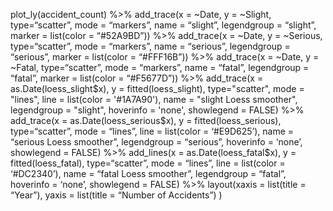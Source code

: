 plot_ly(accident_count) %>%
    add_trace(x = ~Date, y = ~Slight, type="scatter", mode = "markers", 
              name = "slight", legendgroup = "slight", 
              marker = list(color = "#52A9BD")) %>%
    add_trace(x = ~Date, y = ~Serious, type="scatter", mode = "markers",
              name = "serious", legendgroup = "serious", 
              marker = list(color = "#FFF16B")) %>%
    add_trace(x = ~Date, y = ~Fatal, type="scatter", mode = "markers",
              name = "fatal", legendgroup = "fatal", 
              marker = list(color = "#F5677D")) %>%
    add_trace(x = as.Date(loess_slight$x), y = fitted(loess_slight),
              type="scatter", mode = "lines",
              line = list(color = '#1A7A90'), 
              name = "slight Loess smoother", legendgroup = "slight", 
              hoverinfo = 'none', showlegend = FALSE) %>%
    add_trace(x = as.Date(loess_serious$x), y = fitted(loess_serious),
              type="scatter", mode = "lines",
              line = list(color = '#E9D625'),
              name = "serious Loess smoother", legendgroup = "serious",
              hoverinfo = 'none', showlegend = FALSE) %>%
    add_lines(x = as.Date(loess_fatal$x), y = fitted(loess_fatal),
              type="scatter", mode = "lines",
              line = list(color = '#DC2340'),
              name = "fatal Loess smoother", legendgroup = "fatal",
              hoverinfo = 'none', showlegend = FALSE) %>%
    layout(xaxis = list(title = "Year"),
           yaxis = list(title = "Number of Accidents")
    )
